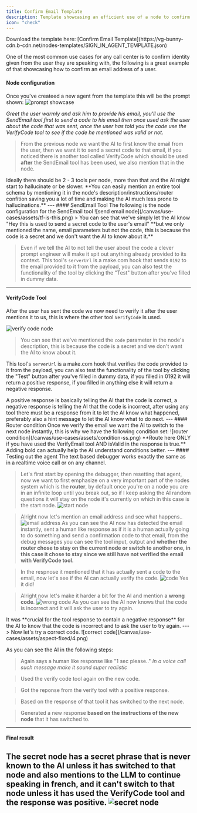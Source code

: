 ```yaml
---
title: Confirm Email Template
description: Template showcasing an efficient use of a node to confirm an email address.
icon: "check"
---
```


<Note>
Download the template here: [Confirm Email Template](https://vg-bunny-cdn.b-cdn.net/nodes-templates/SIGN_IN_AGENT_TEMPLATE.json)
</Note>

One of the most common use cases for any call center is to confirm identity given from the user they are speaking with, the following is a great example of that showcasing how to confirm an email address of a user.


#### Node configuration
Once you've createed a new agent from the template this will be the prompt shown:
![prompt showcase](/canvas/use-cases/assets/first-ss.png)


*Greet the user warmly and ask him to provide his email, you'll use the SendEmail tool first to send a code to his email then once used ask the user about the code that was sent, once the user has told you the code use the VerifyCode tool to see if the code he mentioned was valid or not.*

> From the previous node we want the AI to first know the email from the user, then we want it to send a secret code to that email, if you noticed there is another tool called VerifyCode which should be used **after** the SendEmail tool has been used, we also mention that in the node.

<Note>
Ideally there should be 2 - 3 tools per node, more than that and the AI might start to hallucinate or be slower.
</Note>

<Note>
**You can easily mention an entire tool schema by mentioning it in the node's description/instructions/router confition saving you a lot of time and making the AI much less prone to hallucinations.**
</Note>
---
#### SendEmail Tool
The following is the node configuration for the SendEmail tool
![send email node](/canvas/use-cases/assets/tf-is-this.png)
> You can see that we've simply let the AI know "Hey this is used to send a secret code to the user's email" **but we only mentioned the name, email parameters but not the code, this is because the code is a secret and we don't want the AI to know about it.** 

> Even if we tell the AI to not tell the user about the code a clever prompt engineer will make it spit out anything already provided to its context.
This tool's ```serverUrl``` is a make.com hook that sends ```0192``` to the email provided to it from the payload, you can also test the functionality of the tool by clicking the "Test" button after you've filled in dummy data.
---
#### VerifyCode Tool

After the user has sent the code we now need to verify it after the user mentions it to us, this is where the other tool ```VerifyCode``` is used.

![verify code node](/canvas/use-cases/assets/verify-email-tool.png)

> You can see that we've mentioned the ```code``` parameter in the node's description, this is because the code is a secret and we don't want the AI to know about it.

This tool's ```serverUrl``` is a make.com hook that verifies the code provided to it from the payload, you can also test the functionality of the tool by clicking the "Test" button after you've filled in dummy data, if you filled in 0192 it will return a positive response, if you filled in anything else it will return a negative response.

<Note>
A positive response is basically telling the AI that the code is correct, a negative response is telling the AI that the code is incorrect, after using any tool there must be a response from it to let the AI know what happened, preferably also a hint message to let the AI know what to do next.
</Note>
---
#### Router condition
Once we verify the email we want the AI to switch to the next node instantly, this is why we have the following condition set:
![router condition](/canvas/use-cases/assets/condition-ss.png)
**Route here ONLY if you have used the VerifyEmail tool AND isValid in the response is true.**
<Note>
Adding bold can actually help the AI understand conditions better.
</Note>
---
#### Testing out the agent
<Note>
The text based debugger works exactly the same as in a realtime voice call or on any channel.
</Note>

> Let's first start by opening the debugger, then resetting that agent, now we want to first emphasize on a very important part of the nodes system which is the **router**, by default once you're on a node you are in an infinite loop until you break out, so if I keep asking the AI random questions it will stay on the node it's currently on which in this case is the start node.
![start node](/canvas/use-cases/assets/aspect-fixed/1.png)

> Alright now let's mention an email address and see what happens..
![email address](/canvas/use-cases/assets/aspect-fixed/2.png)
As you can see the AI now has detected the email instantly, sent a human like response as if it is a human actually going to do something and send a confirmation code to that email, from the debug messages you can see the tool input, output and **whether the router chose to stay on the current node or switch to another one, in this case it chose to stay since we still have not verified the email with VerifyCode tool.**

> In the respnose it mentioned that it has actually sent a code to the email, now let's see if the AI can actually verify the code.
![code](/canvas/use-cases/assets/proof-sent-to-mail.png)
Yes it did!

> Alright now let's make it harder a bit for the AI and mention a **wrong code**.
![wrong code](/canvas/use-cases/assets/aspect-fixed/3.png)
As you can see the AI now knows that the code is incorrect and it will ask the user to try again.
<Note>
It was **crucial for the tool response to contain a negative response** for the AI to know that the code is incorrect and to ask the user to try again.
</Note>
---
> Now let's try a correct code.
![correct code](/canvas/use-cases/assets/aspect-fixed/4.png)

As you can see the AI in the following steps:
> Again says a human like response like "1 sec please.." *In a voice call such message make it sound super realistic*

> Used the verify code tool again on the new code.

> Got the reponse from the verify tool with a positive response.

> Based on the response of that tool it has switched to the next node.

> Generated a new response **based on the instructions of the new node** that it has switched to.
---
#### Final result
The secret node has a secret phrase that is never known to the AI unless it has switched to that node and also mentions to the LLM to continue speaking in french, and it can't switch to that node unless it has used the VerifyCode tool and the response was positive.
![secret node](/canvas/use-cases/assets/aspect-fixed/5.png)
---